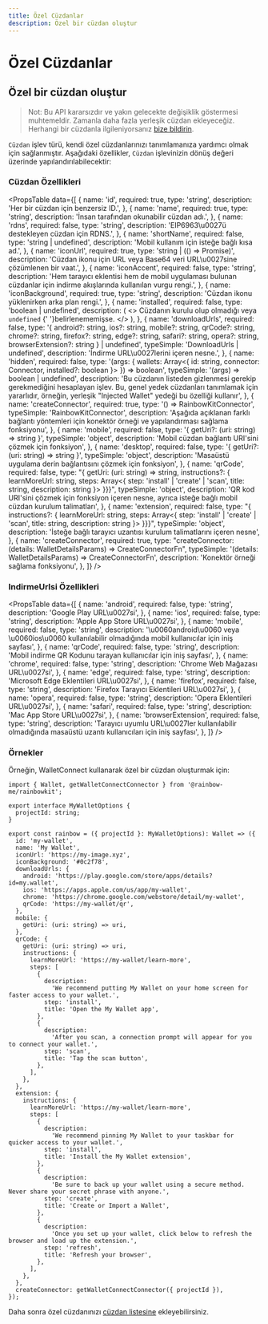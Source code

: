 ```yaml
---
title: Özel Cüzdanlar
description: Özel bir cüzdan oluştur
---
```


# Özel Cüzdanlar

## Özel bir cüzdan oluştur

> Not: Bu API kararsızdır ve yakın gelecekte değişiklik göstermesi muhtemeldir. Zamanla daha fazla yerleşik cüzdan ekleyeceğiz. Herhangi bir cüzdanla ilgileniyorsanız [bize bildirin](https://github.com/rainbow-me/rainbowkit/issues).

`Cüzdan` işlev türü, kendi özel cüzdanlarınızı tanımlamanıza yardımcı olmak için sağlanmıştır. Aşağıdaki özellikler, `Cüzdan` işlevinizin dönüş değeri üzerinde yapılandırılabilecektir:

### Cüzdan Özellikleri

<PropsTable
  data={[
    {
      name: 'id',
      required: true,
      type: 'string',
      description: 'Her bir cüzdan için benzersiz ID.',
    },
    {
      name: 'name',
      required: true,
      type: 'string',
      description: 'İnsan tarafından okunabilir cüzdan adı.',
    },
    {
      name: 'rdns',
      required: false,
      type: 'string',
      description: 'EIP6963\u0027ü destekleyen cüzdan için RDNS.',
    },
    {
      name: 'shortName',
      required: false,
      type: 'string | undefined',
      description: 'Mobil kullanım için isteğe bağlı kısa ad.',
    },
    {
      name: 'iconUrl',
      required: true,
      type: 'string | (() => Promise<string>)',
      description:
        'Cüzdan ikonu için URL veya Base64 veri URL\u0027sine çözümlenen bir vaat.',
    },
    {
      name: 'iconAccent',
      required: false,
      type: 'string',
      description:
        'Hem tarayıcı eklentisi hem de mobil uygulaması bulunan cüzdanlar için indirme akışlarında kullanılan vurgu rengi.',
    },
    {
      name: 'iconBackground',
      required: true,
      type: 'string',
      description: 'Cüzdan ikonu yüklenirken arka plan rengi.',
    },
    {
      name: 'installed',
      required: false,
      type: 'boolean | undefined',
      description: (
        <>
          Cüzdanın kurulu olup olmadığı veya <code>undefined</code>
          {' '}belirlenememişse.
        </>
      ),
    },
    {
      name: 'downloadUrls',
      required: false,
      type: '{ android?: string, ios?: string, mobile?: string, qrCode?: string, chrome?: string, firefox?: string, edge?: string, safari?: string, opera?: string, browserExtension?: string } | undefined',
      typeSimple: 'DownloadUrls | undefined',
      description: 'İndirme URL\u0027lerini içeren nesne.',
    },
    {
      name: 'hidden',
      required: false,
      type: '(args: { wallets: Array<{ id: string, connector: Connector, installed?: boolean }> }) => boolean',
      typeSimple: '(args) => boolean | undefined',
      description:
        'Bu cüzdanın listeden gizlenmesi gerekip gerekmediğini hesaplayan işlev. Bu, genel yedek cüzdanları tanımlamak için yararlıdır, örneğin, yerleşik "Injected Wallet" yedeği bu özelliği kullanır',
    },
    {
      name: 'createConnector',
      required: true,
      type: '() => RainbowKitConnector',
      typeSimple: 'RainbowKitConnector',
      description:
        'Aşağıda açıklanan farklı bağlantı yöntemleri için konektör örneği ve yapılandırması sağlama fonksiyonu',
    },
    {
      name: 'mobile',
      required: false,
      type: '{ getUri?: (uri: string) => string }',
      typeSimple: 'object',
      description:
        'Mobil cüzdan bağlantı URI'sini çözmek için fonksiyon',
    },
    {
      name: 'desktop',
      required: false,
      type: '{ getUri?: (uri: string) => string }',
      typeSimple: 'object',
      description: 'Masaüstü uygulama derin bağlantısını çözmek için fonksiyon',
    },
    {
      name: 'qrCode',
      required: false,
      type: "{ getUri: (uri: string) => string, instructions?: { learnMoreUrl: string, steps: Array<{ step: 'install' | 'create' | 'scan', title: string, description: string }> }}}",
      typeSimple: 'object',
      description:
        'QR kod URI'sini çözmek için fonksiyon içeren nesne, ayrıca isteğe bağlı mobil cüzdan kurulum talimatları',
    },
    {
      name: 'extension',
      required: false,
      type: "{ instructions?: { learnMoreUrl: string, steps: Array<{ step: 'install' | 'create' | 'scan', title: string, description: string }> }}}",
      typeSimple: 'object',
      description:
        'İsteğe bağlı tarayıcı uzantısı kurulum talimatlarını içeren nesne',
    },
    {
      name: 'createConnector',
      required: true,
      type: "createConnector: (details: WalletDetailsParams) => CreateConnectorFn",
      typeSimple: '(details: WalletDetailsParams) => CreateConnectorFn',
      description: 'Konektör örneği sağlama fonksiyonu',
    },
  ]}
/>

### IndirmeUrlsi Özellikleri

<PropsTable
  data={[
    {
      name: 'android',
      required: false,
      type: 'string',
      description: 'Google Play URL\u0027si',
    },
    {
      name: 'ios',
      required: false,
      type: 'string',
      description: 'Apple App Store URL\u0027si',
    },
    {
      name: 'mobile',
      required: false,
      type: 'string',
      description:
        '\u0060android\u0060 veya \u0060ios\u0060 kullanılabilir olmadığında mobil kullanıcılar için iniş sayfası',
    },
    {
      name: 'qrCode',
      required: false,
      type: 'string',
      description:
        'Mobil indirme QR Kodunu tarayan kullanıcılar için iniş sayfası',
    },
    {
      name: 'chrome',
      required: false,
      type: 'string',
      description: 'Chrome Web Mağazası URL\u0027si',
    },
    {
      name: 'edge',
      required: false,
      type: 'string',
      description: 'Microsoft Edge Eklentileri URL\u0027si',
    },
    {
      name: 'firefox',
      required: false,
      type: 'string',
      description: 'Firefox Tarayıcı Eklentileri URL\u0027si',
    },
    {
      name: 'opera',
      required: false,
      type: 'string',
      description: 'Opera Eklentileri URL\u0027si',
    },
    {
      name: 'safari',
      required: false,
      type: 'string',
      description: 'Mac App Store URL\u0027si',
    },
    {
      name: 'browserExtension',
      required: false,
      type: 'string',
      description:
        'Tarayıcı uyumlu URL\u0027ler kullanılabilir olmadığında masaüstü uzantı kullanıcıları için iniş sayfası',
    },
  ]}
/>

### Örnekler

Örneğin, WalletConnect kullanarak özel bir cüzdan oluşturmak için:

```tsx
import { Wallet, getWalletConnectConnector } from '@rainbow-me/rainbowkit';

export interface MyWalletOptions {
  projectId: string;
}

export const rainbow = ({ projectId }: MyWalletOptions): Wallet => ({
  id: 'my-wallet',
  name: 'My Wallet',
  iconUrl: 'https://my-image.xyz',
  iconBackground: '#0c2f78',
  downloadUrls: {
    android: 'https://play.google.com/store/apps/details?id=my.wallet',
    ios: 'https://apps.apple.com/us/app/my-wallet',
    chrome: 'https://chrome.google.com/webstore/detail/my-wallet',
    qrCode: 'https://my-wallet/qr',
  },
  mobile: {
    getUri: (uri: string) => uri,
  },
  qrCode: {
    getUri: (uri: string) => uri,
    instructions: {
      learnMoreUrl: 'https://my-wallet/learn-more',
      steps: [
        {
          description:
            'We recommend putting My Wallet on your home screen for faster access to your wallet.',
          step: 'install',
          title: 'Open the My Wallet app',
        },
        {
          description:
            'After you scan, a connection prompt will appear for you to connect your wallet.',
          step: 'scan',
          title: 'Tap the scan button',
        },
      ],
    },
  },
  extension: {
    instructions: {
      learnMoreUrl: 'https://my-wallet/learn-more',
      steps: [
        {
          description:
            'We recommend pinning My Wallet to your taskbar for quicker access to your wallet.',
          step: 'install',
          title: 'Install the My Wallet extension',
        },
        {
          description:
            'Be sure to back up your wallet using a secure method. Never share your secret phrase with anyone.',
          step: 'create',
          title: 'Create or Import a Wallet',
        },
        {
          description:
            'Once you set up your wallet, click below to refresh the browser and load up the extension.',
          step: 'refresh',
          title: 'Refresh your browser',
        },
      ],
    },
  },
  createConnector: getWalletConnectConnector({ projectId }),
});
```

Daha sonra özel cüzdanınızı [cüzdan listesine](/docs/custom-wallet-list) ekleyebilirsiniz.
